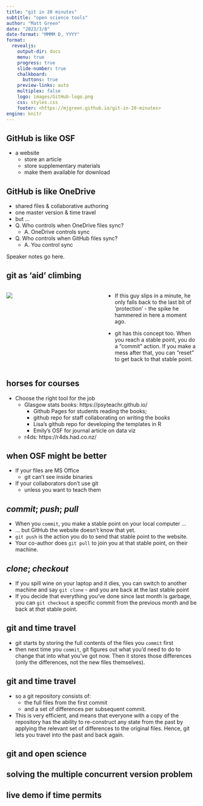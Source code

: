 ```yaml
---
title: "git in 20 minutes"
subtitle: "open science tools"
author: "Matt Green"
date: "2023/3/8"
date-format: "MMMM D, YYYY"
format:
  revealjs: 
    output-dir: docs
    menu: true
    progress: true
    slide-number: true
    chalkboard: 
      buttons: true
    preview-links: auto
    multiplex: false
    logo: images/GitHub-logo.png
    css: styles.css
    footer: <https://mjgreen.github.io/git-in-20-minutes>
engine: knitr
---
```



## GitHub is like OSF

* a website
  * store an article
  * store supplementary materials
  * make them available for download

## GitHub is like OneDrive

:::: incremental
* shared files & collaborative authoring
* one master version & time travel
* but ...
* Q. Who controls when OneDrive files sync?
  * A. OneDrive controls sync
* Q. Who controls when GitHub files sync?
  * A. You control sync
<!-- * Q. Who controls when OSF files sync? -->
<!--   * A. umm, what's sync? -->
::::

::: {.notes}
Speaker notes go here.
:::

## git as 'aid' climbing

:::: {.columns}
::: {.column width="50%"}
![](images/aidclimbing.jpg)
:::

::: {.column width="50%"}
* If this guy slips in a minute, he only falls back to the last bit of 'protection' - the spike he hammered in here a moment ago.

* git has this concept too. When you reach a stable point, you do a "commit" action. If you make a mess after that, you can "reset" to get back to that stable point.
:::

::::

## horses for courses

* Choose the right tool for the job
  * Glasgow stats books: https://psyteachr.github.io/
    * Github Pages for students reading the books; 
    * github repo for staff collaborating on writing the books
    * Lisa's github repo for developing the templates in R
    * Emily's OSF for journal article on data viz
  * r4ds: https://r4ds.had.co.nz/
  
## when OSF might be better
  * If your files are MS Office
    * git can't see inside binaries
  * If your collaborators don't use git
    * unless you want to teach them
  
## _commit_; _push_; _pull_

* When you `commit`, you make a stable point on your local computer ...
* ... but GitHub the website doesn't know that yet.
* `git push` is the action you do to send that stable point to the website.
* Your co-author does `git pull` to join you at that stable point, on their machine.

## _clone_; _checkout_
* If you spill wine on your laptop and it dies, you can switch to another machine and say `git clone` - and you are back at the last stable point
* If you decide that everything you've done since last month is garbage, you can `git checkout` a specific commit from the previous month and be back at _that_ stable point.


## git and time travel
* git starts by storing the full contents of the files you `commit` first
* then next time you `commit`, git figures out what you'd need to do to change that into what you've got now. Then it stores those differences (only the differences, not the new files themselves).

## git and time travel
* so a git repository consists of:
  * the full files from the first commit
  * and a set of differences per subsequent commit.
* This is very efficient, and means that everyone with a copy of the repository has the ability to re-construct any state from the past by applying the relevant set of differences to the original files. Hence, git lets you travel into the past and back again. 


## git and open science


## solving the multiple concurrent version problem

## live demo if time permits